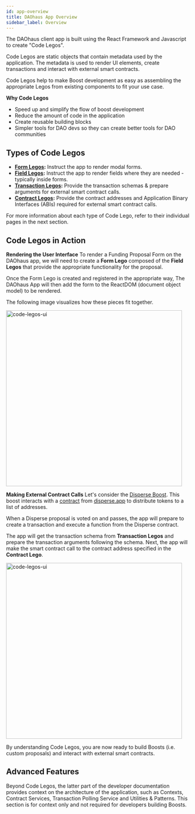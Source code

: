 ```yaml
---
id: app-overview
title: DAOhaus App Overview
sidebar_label: Overview
---
```


The DAOhaus client app is built using the React Framework and Javascript to create "Code Legos".  

Code Legos are static objects that contain metadata used by the application.  The metadata is used to render UI elements, create transactions and interact with external smart contracts.

Code Legos help to make Boost development as easy as assembling the appropriate Legos from existing components to fit your use case.

**Why Code Legos**
-  Speed up and simplify the flow of boost development
-  Reduce the amount of code in the application
-  Create reusable building blocks
-  Simpler tools for DAO devs so they can create better tools for DAO communities

## Types of Code Legos

* **[Form Legos](./legos/form-lego-api):** Instruct the app to render modal forms.
* **[Field Legos](./legos/field-lego-api):** Instruct the app to render fields where they are needed - typically inside forms.
* **[Transaction Legos](./legos/tx-lego-api):** Provide the transaction schemas & prepare arguments for external smart contract calls.
* **[Contract Legos](./legos/contract-lego-api):** Provide the contract addresses and Application Binary Interfaces (ABIs) required for external smart contract calls.

For more information about each type of Code Lego, refer to their individual pages in the next section.

## Code Legos in Action 

**Rendering the User Interface**
To render a Funding Proposal Form on the DAOhaus app, we will need to create a **Form Lego** composed of the **Field Legos** that provide the appropriate functionality for the proposal. 

Once the Form Lego is created and registered in the appropriate way, The DAOhaus App will then add the form to the ReactDOM (document object model) to be rendered. 

The following image visualizes how these pieces fit together.

<img src="https://i.imgur.com/YsiRhDQ.png" alt="code-legos-ui" width="480"/>

**Making External Contract Calls**
Let's consider the [Disperse Boost](../users/boosts/disperse-boost). This boost interacts with a [contract](https://etherscan.io/address/0xD152f549545093347A162Dce210e7293f1452150#code) from [disperse.app](https://disperse.app) to distribute tokens to a list of addresses.

When a Disperse proposal is voted on and passes, the app will prepare to create a transaction and execute a function from the Disperse contract. 

The app will get the transaction schema from **Transaction Legos** and prepare the transaction arguments following the schema. Next, the app will make the smart contract call to the contract address specified in the **Contract Lego**.

<img src="https://i.imgur.com/bm02ba1.png" alt="code-legos-ui" width="480"/>

By understanding Code Legos, you are now ready to build Boosts (i.e. custom proposals) and interact with external smart contracts. 

## Advanced Features

Beyond Code Legos, the latter part of the developer documentation provides context on the architecture of the application, such as Contexts, Contract Services, Transaction Polling Service and Utilities & Patterns. This section is for context only and not required for developers building Boosts. 

